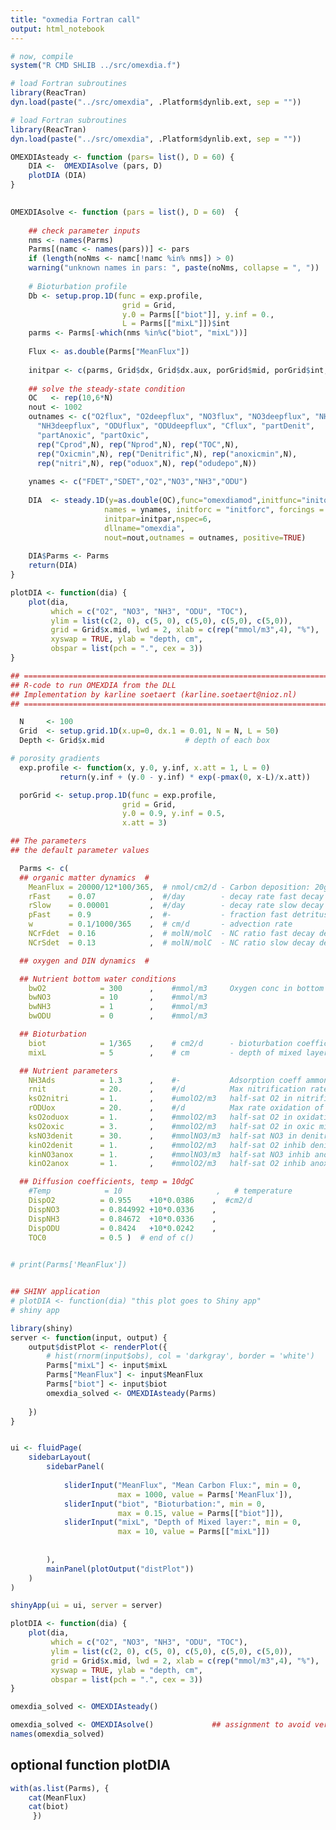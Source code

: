 ```yaml
---
title: "oxmedia Fortran call"
output: html_notebook
---
```


```r
# now, compile
system("R CMD SHLIB ../src/omexdia.f")
```

```r
# load Fortran subroutines
library(ReacTran)
dyn.load(paste("../src/omexdia", .Platform$dynlib.ext, sep = ""))
```



```r

# load Fortran subroutines
library(ReacTran)
dyn.load(paste("../src/omexdia", .Platform$dynlib.ext, sep = ""))

OMEXDIAsteady <- function (pars= list(), D = 60) {
    DIA <-  OMEXDIAsolve (pars, D)
    plotDIA (DIA)
}

  
OMEXDIAsolve <- function (pars = list(), D = 60)  {
    
    ## check parameter inputs
    nms <- names(Parms)
    Parms[(namc <- names(pars))] <- pars
    if (length(noNms <- namc[!namc %in% nms]) > 0)
    warning("unknown names in pars: ", paste(noNms, collapse = ", "))
    
    # Bioturbation profile
    Db <- setup.prop.1D(func = exp.profile,
                         grid = Grid,
                         y.0 = Parms[["biot"]], y.inf = 0.,
                         L = Parms[["mixL"]])$int
    parms <- Parms[-which(nms %in%c("biot", "mixL"))]
    
    Flux <- as.double(Parms["MeanFlux"])
    
    initpar <- c(parms, Grid$dx, Grid$dx.aux, porGrid$mid, porGrid$int,Db)
    
    ## solve the steady-state condition
    OC   <- rep(10,6*N)
    nout <- 1002
    outnames <- c("O2flux", "O2deepflux", "NO3flux", "NO3deepflux", "NH3flux",
      "NH3deepflux", "ODUflux", "ODUdeepflux", "Cflux", "partDenit", 
      "partAnoxic", "partOxic", 
      rep("Cprod",N), rep("Nprod",N), rep("TOC",N), 
      rep("Oxicmin",N), rep("Denitrific",N), rep("anoxicmin",N),
      rep("nitri",N), rep("oduox",N), rep("odudepo",N))
    
    ynames <- c("FDET","SDET","O2","NO3","NH3","ODU")
    
    DIA  <- steady.1D(y=as.double(OC),func="omexdiamod",initfunc="initomexdia",
                     names = ynames, initforc = "initforc", forcings = mean(Flux),  
                     initpar=initpar,nspec=6,
                     dllname="omexdia", 
                     nout=nout,outnames = outnames, positive=TRUE)
    
    DIA$Parms <- Parms
    return(DIA)
}   

plotDIA <- function(dia) {
    plot(dia,
         which = c("O2", "NO3", "NH3", "ODU", "TOC"), 
         ylim = list(c(2, 0), c(5, 0), c(5,0), c(5,0), c(5,0)),
         grid = Grid$x.mid, lwd = 2, xlab = c(rep("mmol/m3",4), "%"),
         xyswap = TRUE, ylab = "depth, cm", 
         obspar = list(pch = ".", cex = 3))   
}
```



```r


## =============================================================================
## R-code to run OMEXDIA from the DLL
## Implementation by karline soetaert (karline.soetaert@nioz.nl)
## =============================================================================

  N     <- 100
  Grid  <- setup.grid.1D(x.up=0, dx.1 = 0.01, N = N, L = 50)
  Depth <- Grid$x.mid                  # depth of each box

# porosity gradients
  exp.profile <- function(x, y.0, y.inf, x.att = 1, L = 0)
           return(y.inf + (y.0 - y.inf) * exp(-pmax(0, x-L)/x.att))

  porGrid <- setup.prop.1D(func = exp.profile,
                         grid = Grid,
                         y.0 = 0.9, y.inf = 0.5,
                         x.att = 3)

## The parameters
## the default parameter values

  Parms <- c(
  ## organic matter dynamics  #
    MeanFlux = 20000/12*100/365,  # nmol/cm2/d - Carbon deposition: 20gC/m2/yr
    rFast    = 0.07            ,  #/day        - decay rate fast decay detritus
    rSlow    = 0.00001         ,  #/day        - decay rate slow decay detritus
    pFast    = 0.9             ,  #-           - fraction fast detritus in flux
    w        = 0.1/1000/365    ,  # cm/d       - advection rate
    NCrFdet  = 0.16            ,  # molN/molC  - NC ratio fast decay detritus
    NCrSdet  = 0.13            ,  # molN/molC  - NC ratio slow decay detritus

  ## oxygen and DIN dynamics  #

  ## Nutrient bottom water conditions
    bwO2            = 300      ,    #mmol/m3     Oxygen conc in bottom water
    bwNO3           = 10       ,    #mmol/m3
    bwNH3           = 1        ,    #mmol/m3
    bwODU           = 0        ,    #mmol/m3

  ## Bioturbation
    biot            = 1/365    ,    # cm2/d      - bioturbation coefficient
    mixL            = 5        ,    # cm         - depth of mixed layer

  ## Nutrient parameters
    NH3Ads          = 1.3      ,    #-           Adsorption coeff ammonium
    rnit            = 20.      ,    #/d          Max nitrification rate
    ksO2nitri       = 1.       ,    #umolO2/m3   half-sat O2 in nitrification
    rODUox          = 20.      ,    #/d          Max rate oxidation of ODU
    ksO2oduox       = 1.       ,    #mmolO2/m3   half-sat O2 in oxidation of ODU
    ksO2oxic        = 3.       ,    #mmolO2/m3   half-sat O2 in oxic mineralisation
    ksNO3denit      = 30.      ,    #mmolNO3/m3  half-sat NO3 in denitrification
    kinO2denit      = 1.       ,    #mmolO2/m3   half-sat O2 inhib denitrification
    kinNO3anox      = 1.       ,    #mmolNO3/m3  half-sat NO3 inhib anoxic degr
    kinO2anox       = 1.       ,    #mmolO2/m3   half-sat O2 inhib anoxic min

  ## Diffusion coefficients, temp = 10dgC
    #Temp            = 10                     ,   # temperature
    DispO2          = 0.955    +10*0.0386    ,  #cm2/d
    DispNO3         = 0.844992 +10*0.0336    ,
    DispNH3         = 0.84672  +10*0.0336    ,
    DispODU         = 0.8424   +10*0.0242    ,
    TOC0            = 0.5 )  # end of c()

  
# print(Parms['MeanFlux'])


## SHINY application
# plotDIA <- function(dia) "this plot goes to Shiny app"
# shiny app

library(shiny)
server <- function(input, output) {
    output$distPlot <- renderPlot({
        # hist(rnorm(input$obs), col = 'darkgray', border = 'white')
        Parms["mixL"] <- input$mixL
        Parms["MeanFlux"] <- input$MeanFlux
        Parms["biot"] <- input$biot
        omexdia_solved <- OMEXDIAsteady(Parms)
        
    })
}


ui <- fluidPage(
    sidebarLayout(
        sidebarPanel(
    
            sliderInput("MeanFlux", "Mean Carbon Flux:", min = 0, 
                        max = 1000, value = Parms['MeanFlux']),
            sliderInput("biot", "Bioturbation:", min = 0, 
                        max = 0.15, value = Parms[["biot"]]),
            sliderInput("mixL", "Depth of Mixed layer:", min = 0, 
                        max = 10, value = Parms[["mixL"]])
                
            
        ),
        mainPanel(plotOutput("distPlot"))
    )
)

shinyApp(ui = ui, server = server)  

```


```r
plotDIA <- function(dia) {
    plot(dia,
         which = c("O2", "NO3", "NH3", "ODU", "TOC"), 
         ylim = list(c(2, 0), c(5, 0), c(5,0), c(5,0), c(5,0)),
         grid = Grid$x.mid, lwd = 2, xlab = c(rep("mmol/m3",4), "%"),
         xyswap = TRUE, ylab = "depth, cm", 
         obspar = list(pch = ".", cex = 3))   
}

```

```r
omexdia_solved <- OMEXDIAsteady()
```

```r
omexdia_solved <- OMEXDIAsolve()             ## assignment to avoid verbosity
names(omexdia_solved)
```

## optional function plotDIA


```r
with(as.list(Parms), {
    cat(MeanFlux)
    cat(biot)
     })
```



